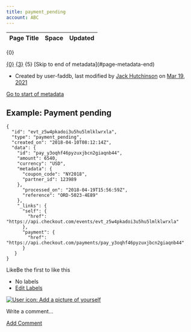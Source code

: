 ```yaml
---
title: payment_pending
account: ABC
---
```


<table class="aui"> <thead> <tr class="header"> <th class="search-result-title">Page Title</th> <th class="search-result-space">Space</th> <th class="search-result-date">Updated</th> </tr> </thead> </table> <p class="search-result-count">{0}</p> <tr class="search-result"> <td class="search-result-title"><a href="{1}" class="content-type-{2}"><span>{0}</span></a></td> <td class="search-result-space"><a class="space" href="/display/{4}/" title="{3}">{3}</a></td> <td class="search-result-date"><span class="date" title="{6}">{5}</span></td> </tr> [Skip to end of metadata](#page-metadata-end)

*   Created by user-faddb, last modified by [Jack Hutchinson](    /display/~jack.hutchinson
    ) on [Mar 19, 2021](/pages/diffpagesbyversion.action?pageId=2785548&selectedPageVersions=1&selectedPageVersions=2 "Show changes")

[Go to start of metadata](#page-metadata-start)

Example: Payment pending
------------------------

    {
      "id": "evt_z5w4pkadoi3u5hu5lmlklwrxla",
      "type": "payment_pending",
      "created_on": "2018-04-10T08:12:14Z",
      "data": {
        "id": "pay_y3oqhf46pyzuxjbcn2giaqnb44",
        "amount": 6540,
        "currency": "USD",
        "metadata": {
          "coupon_code": "NY2018",
          "partner_id": 123989
        },
          "processed_on": "2018-04-19T15:56:59Z",
          "reference": "ORD-5023-4E89"
        },
        "_links": {
          "self": {
            "href": "https://api.checkout.com/events/evt_z5w4pkadoi3u5hu5lmlklwrxla"
          },
          "payment": {
            "href": "https://api.checkout.com/payments/pay_y3oqhf46pyzuxjbcn2giaqnb44"
          }
       }
    }

LikeBe the first to like this

*   No labels
*   [Edit Labels](# "Edit Labels (Type 'l')")

[![User icon: Add a picture of yourself](/s/en_GB/7901/abf7b35644d5a5d1d7e4b0969a83e8eb2b569fb5/_/images/icons/profilepics/add_profile_pic.svg)](/users/profile/editmyprofilepicture.action)

Write a comment…

[Add Comment](/display/DOCS/payment_pending?showComments=true&showCommentArea=true#addcomment)
